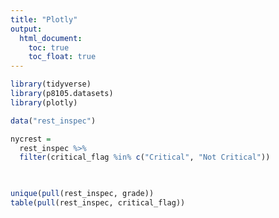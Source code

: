 ```yaml
---
title: "Plotly"
output: 
  html_document:
    toc: true
    toc_float: true
---
```


```r
library(tidyverse)
library(p8105.datasets)
library(plotly)
```

```r
data("rest_inspec")

nycrest =
  rest_inspec %>%
  filter(critical_flag %in% c("Critical", "Not Critical"))

  

unique(pull(rest_inspec, grade))
table(pull(rest_inspec, critical_flag))

```

